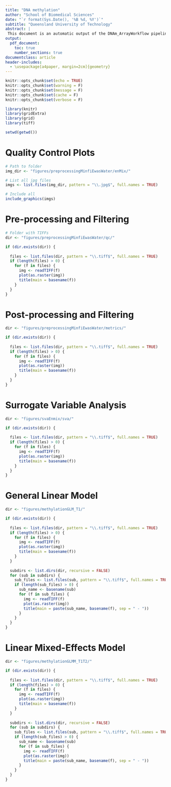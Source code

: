 ---
title: "DNA methylation"
author: "School of Biomedical Sciences"
date: "`r format(Sys.Date(), '%B %d, %Y')`"
subtitle: "Queensland University of Technology"
abstract: |
 This document is an automatic output of the DNAm_ArrayWorkflow pipeline. Within this   report, preprocessing, quality control, normalization, surrogate variable analysis       (SVA), clock estimation, cell-type deconvolution, as well as generalized linear and      linear mixed-effects modeling are presented. This script is still under development, so please excuse any formatting issues. If you have suggestions, questions, or requests, feel free to contact me. Paul Ruiz Pinto, ruizpint@qut.edu.au.
output:
  pdf_document:
    toc: true
    number_sections: true
documentclass: article
header-includes:
  - \usepackage[a4paper, margin=2cm]{geometry}  
---

```{r setup, include=F}
knitr::opts_chunk$set(echo = TRUE)
knitr::opts_chunk$set(warning = F)
knitr::opts_chunk$set(message = F)
knitr::opts_chunk$set(cache = F)
knitr::opts_chunk$set(verbose = F)

library(knitr)
library(gridExtra)
library(grid)
library(tiff)

```

```{r, include=F}
setwd(getwd())
```

# Quality Control Plots

```{r, echo=F, include=T, out.width="100%"}
# Path to folder
img_dir <- "figures/preprocessingMinfiEwasWater/enMix/"

# List all jpg files
imgs <- list.files(img_dir, pattern = "\\.jpg$", full.names = TRUE)

# Include all
include_graphics(imgs)

```

# Pre-processing and Filtering

```{r, echo=F, include=T, out.width="100%"}
# Folder with TIFFs
dir <- "figures/preprocessingMinfiEwasWater/qc/"

if (dir.exists(dir)) {
  
  files <- list.files(dir, pattern = "\\.tiff$", full.names = TRUE)
  if (length(files) > 0) {
    for (f in files) {
      img <- readTIFF(f)
      plot(as.raster(img))
      title(main = basename(f))
    }
  }
}

```

# Post-processing and Filtering 

```{r, echo=F, include=T, out.width="100%"}
dir <- "figures/preprocessingMinfiEwasWater/metrics/"

if (dir.exists(dir)) {
  
  files <- list.files(dir, pattern = "\\.tiff$", full.names = TRUE)
  if (length(files) > 0) {
    for (f in files) {
      img <- readTIFF(f)
      plot(as.raster(img))
      title(main = basename(f))
    }
  }
}

```

# Surrogate Variable Analysis

```{r, echo=F, include=T, out.width="100%"}
dir <- "figures/svaEnmix/sva/"

if (dir.exists(dir)) {
  
  files <- list.files(dir, pattern = "\\.tiff$", full.names = TRUE)
  if (length(files) > 0) {
    for (f in files) {
      img <- readTIFF(f)
      plot(as.raster(img))
      title(main = basename(f))
    }
  }
}

```

# General Linear Model

```{r, echo=F, include=T, out.width="50%"}

dir <- "figures/methylationGLM_T1/"

if (dir.exists(dir)) {
  
  files <- list.files(dir, pattern = "\\.tiff$", full.names = TRUE)
  if (length(files) > 0) {
    for (f in files) {
      img <- readTIFF(f)
      plot(as.raster(img))
      title(main = basename(f))
    }
  }
  
  subdirs <- list.dirs(dir, recursive = FALSE)
  for (sub in subdirs) {
    sub_files <- list.files(sub, pattern = "\\.tiff$", full.names = TRUE)
    if (length(sub_files) > 0) {
      sub_name <- basename(sub)  
      for (f in sub_files) {
        img <- readTIFF(f)
        plot(as.raster(img))
        title(main = paste(sub_name, basename(f), sep = " - "))
      }
    }
  }
}


```

# Linear Mixed-Effects Model

```{r, echo=F, include=T, out.width="50%"}
dir <- "figures/methylationGLMM_T1T2/"

if (dir.exists(dir)) {
  
  files <- list.files(dir, pattern = "\\.tiff$", full.names = TRUE)
  if (length(files) > 0) {
    for (f in files) {
      img <- readTIFF(f)
      plot(as.raster(img))
      title(main = basename(f))
    }
  }
  
  subdirs <- list.dirs(dir, recursive = FALSE)
  for (sub in subdirs) {
    sub_files <- list.files(sub, pattern = "\\.tiff$", full.names = TRUE)
    if (length(sub_files) > 0) {
      sub_name <- basename(sub)  
      for (f in sub_files) {
        img <- readTIFF(f)
        plot(as.raster(img))
        title(main = paste(sub_name, basename(f), sep = " - "))
      }
    }
  }
}

```

